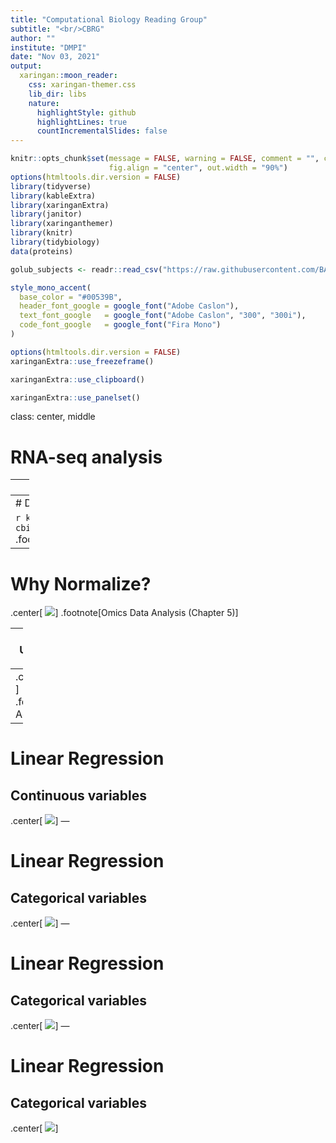 ```yaml
---
title: "Computational Biology Reading Group"
subtitle: "<br/>CBRG"
author: ""
institute: "DMPI"
date: "Nov 03, 2021"
output:
  xaringan::moon_reader:
    css: xaringan-themer.css
    lib_dir: libs
    nature:
      highlightStyle: github
      highlightLines: true
      countIncrementalSlides: false
---
```

```r
knitr::opts_chunk$set(message = FALSE, warning = FALSE, comment = "", cache = F,
                      fig.align = "center", out.width = "90%")
options(htmltools.dir.version = FALSE)
library(tidyverse)
library(kableExtra)
library(xaringanExtra)
library(janitor)
library(xaringanthemer)
library(knitr)
library(tidybiology)
data(proteins)

golub_subjects <- readr::read_csv("https://raw.githubusercontent.com/BAREJAA/website_for_john/master/datasets/golub_kaggle/golub_subjects.csv")
```

```r
style_mono_accent(
  base_color = "#00539B",
  header_font_google = google_font("Adobe Caslon"),
  text_font_google   = google_font("Adobe Caslon", "300", "300i"),
  code_font_google   = google_font("Fira Mono")
)
```

```r
options(htmltools.dir.version = FALSE)
xaringanExtra::use_freezeframe()
```

```r
xaringanExtra::use_clipboard()
```

```r
xaringanExtra::use_panelset()
```

class: center, middle

# RNA-seq analysis

---
![](https://upload.wikimedia.org/wikipedia/commons/thumb/f/f3/Summary_of_RNA-Seq.svg/1000px-Summary_of_RNA-Seq.svg.png)
---
# DESeq2 pipeline

```r
knitr::include_graphics("https://uclouvain-cbio.github.io/WSBIM2122/figs/deseq2_steps.png")
```
.footnote[Omics Data Analysis (Chapter 5)]
---
# Why Normalize?
.center[
![](https://uclouvain-cbio.github.io/WSBIM2122/figs/library_composition.png)
]
.footnote[Omics Data Analysis (Chapter 5)]

---
# Understanding `pivot_*` 
--
.center[
![select](https://github.com/BAREJAA/tidyexplain/blob/master/images/pivot_longer_wider.gif?raw=true)
]
.footnote[Garrick Aden-Buie]
---

# Linear Regression

## Continuous variables

.center[
![](https://raw.githubusercontent.com/dukecct/CBRG/main/inst/media/03_class/regression_plots/Slide1.png)
]
---

# Linear Regression

## Categorical variables

.center[
![](https://raw.githubusercontent.com/dukecct/CBRG/main/inst/media/03_class/regression_plots/Slide2.png)
]
---

# Linear Regression

## Categorical variables

.center[
![](https://raw.githubusercontent.com/dukecct/CBRG/main/inst/media/03_class/regression_plots/Slide3.png)
]
---

# Linear Regression

## Categorical variables

.center[
![](https://raw.githubusercontent.com/dukecct/CBRG/main/inst/media/03_class/regression_plots/Slide4.png)
]

